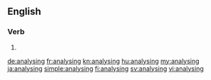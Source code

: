 ==English==

===Verb===
{{head|en|present participle}}

# {{present participle of|analyse|lang=en}}

[[de:analysing]]
[[fr:analysing]]
[[kn:analysing]]
[[hu:analysing]]
[[my:analysing]]
[[ja:analysing]]
[[simple:analysing]]
[[fi:analysing]]
[[sv:analysing]]
[[vi:analysing]]